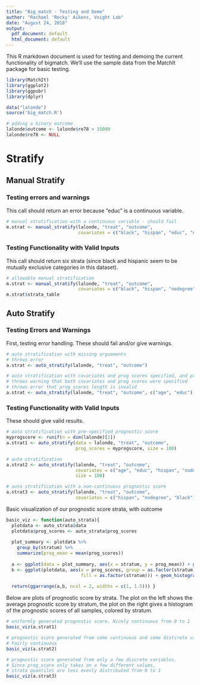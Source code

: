```yaml
---
title: "Big_match - Testing and Demo"
author: "Rachael 'Rocky' Aikens, Voight Lab"
date: "August 24, 2018"
output:
  pdf_document: default
  html_document: default
---
```


This R markdown document is used for testing and demoing the current functionality of bigmatch.  We'll use the sample data from the MatchIt package for basic testing.

```r
library(MatchIt)
library(ggplot2)
library(ggpubr)
library(dplyr)

data("lalonde")
source('big_match.R')

# adding a binary outcome
lalonde$outcome <- lalonde$re78 > 15000
lalonde$re78 <- NULL
```

\pagebreak

# Stratify

## Manual Stratify

### Testing errors and warnings

This call should return an error because "educ" is a continuous variable.

```r
# manual stratification with a continuous variable - should fail
m.strat <- manual_stratify(lalonde, "treat", "outcome", 
                           covariates = c("black", "hispan", "educ", "nodegree"))
```

### Testing Functionality with Valid Inputs

This call should return six strata (since black and hispanic seem to be mutually exclusive categories in this dataset).

```r
# allowable manual stratification
m.strat <- manual_stratify(lalonde, "treat", "outcome", 
                           covariates = c("black", "hispan", "nodegree"))
m.strat$strata_table
```

\pagebreak

## Auto Stratify

### Testing Errors and Warnings

First, testing error handling. These should fail and/or give warnings.

```r
# auto stratification with missing arguements
# throws error
a.strat <- auto_stratify(lalonde, "treat", "outcome")
```

```r
# auto stratification with covariates and prog scores specified, and prog_scores invalid
# throws warning that both covariates and prog scores were specified
# throws error that prog_scores length is invalid
a.strat <- auto_stratify(lalonde, "treat", "outcome", c("age", "educ"), prog_scores = 1:4)
```

### Testing Functionality with Valid Inputs

These should give valid results.

```r
# auto stratification with pre-specified prognostic score
myprogscore <- runif(n = dim(lalonde)[1])
a.strat1 <- auto_stratify(data = lalonde, "treat", "outcome",
                          prog_scores = myprogscore, size = 100)

# auto stratification
a.strat2 <- auto_stratify(lalonde, "treat", "outcome", 
                          covariates = c("age", "educ", "hispan", "nodegree", "black"), 
                          size = 100)

# auto stratification with a non-continuous prognostic score
a.strat3 <- auto_stratify(lalonde, "treat", "outcome", 
                          covariates = c("hispan", "nodegree", "black"), size = 100 )
```

Basic visualization of our prognostic score strata, with outcome

```r
basic_viz <- function(auto_strata){
  plotdata <- auto_strata$data
  plotdata$prog_scores <- auto_strata$prog_scores
  
  plot_summary <- plotdata %>% 
    group_by(stratum) %>% 
    summarize(prog_mean = mean(prog_scores))
  
  a <- ggplot(data = plot_summary, aes(x = stratum, y = prog_mean)) + geom_col()
  b <- ggplot(plotdata, aes(x = prog_scores, group = as.factor(stratum), 
                            fill = as.factor(stratum))) + geom_histogram()
  
  return(ggarrange(a,b, ncol = 2, widths = c(1, 1.5))) }
```

Below are plots of prognostic score by strata.  The plot on the left shows the average prognostic score by stratum, the plot on the right gives a histogram of the prognostic scores of all samples, colored by stratum.

```r
# uniformly generated prognostic score. Nicely continuous from 0 to 1
basic_viz(a.strat1)

# prognostic score generated from some continuous and some distcrete variables. 
# Fairly continuous
basic_viz(a.strat2)

# prognostic score generated from only a few discrete variables.  
# Since prog_score only takes on a few different values, 
# strata quantiles are less evenly distributed from 0 to 1
basic_viz(a.strat3)
```

